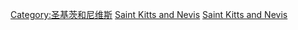 {{Commonscat|Geography of Saint Kitts and Nevis}}

[[Category:圣基茨和尼维斯|Category:圣基茨和尼维斯]]
[[Category:加勒比地区地理|Saint Kitts and Nevis]]
[[Category:北美洲各国地理|Saint Kitts and Nevis]]